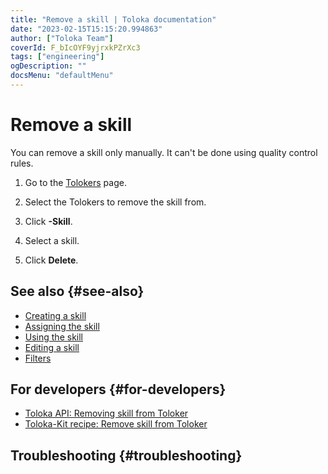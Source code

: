 ```yaml
---
title: "Remove a skill | Toloka documentation"
date: "2023-02-15T15:15:20.994863"
author: ["Toloka Team"]
coverId: F_bIcOYF9yjrxkPZrXc3
tags: ["engineering"]
ogDescription: ""
docsMenu: "defaultMenu"
---
```



# Remove a skill

You can remove a skill only manually. It can't be done using quality control rules.

1. Go to the [Tolokers](https://platform.toloka.ai/requester/workers) page.

1. Select the Tolokers to remove the skill from.

    <SelectTolokers/>

1. Click **-Skill**.

1. Select a skill.

1. Click **Delete**.

## See also {#see-also}

- [Creating a skill](/docs/guide/nav-create)
- [Assigning the skill](/docs/guide/nav-assign)
- [Using the skill](/docs/guide/nav-use)
- [Editing a skill](/docs/guide/nav-edit)
- [Filters](/docs/guide/filters)

## For developers {#for-developers}

- [Toloka API: Removing skill from Toloker](/docs/api/delete-skill)
- [Toloka-Kit recipe: Remove skill from Toloker](/docs/toloka-kit/recipes/delete-user-skill)

## Troubleshooting {#troubleshooting}

<FaqSkillForEveryPool/>

<FaqSkillForDifferentProjects/>

<TroubleshootingTraining/>

<ContactGuideSupport/>
